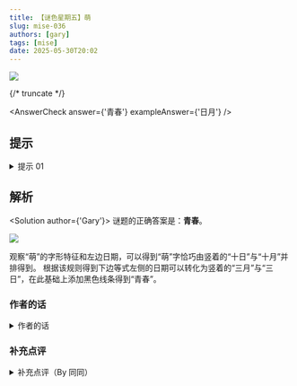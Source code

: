 ```yaml
---
title: 【谜色星期五】萌
slug: mise-036
authors: [gary]
tags: [mise]
date: 2025-05-30T20:02
---
```


![](./mise-036.assets/mise-036.webp)

{/* truncate */}

<AnswerCheck answer={'青春'} exampleAnswer={'日月'} />

## 提示

<details>
    <summary>提示 01</summary>

    10 Oct 表示 十日 十月。

</details>

## 解析

<Solution author={'Gary'}>
谜题的正确答案是：**青春**。

![](./mise-036.assets/mise-036-sol.webp)

观察“萌”的字形特征和左边日期，可以得到“萌”字恰巧由竖着的“十日”与“十月”并排得到。
根据该规则得到下边等式左侧的日期可以转化为竖着的“三月”与“三日”，在此基础上添加黑色线条得到“青春”。

</Solution>

### 作者的话

<details>
    <summary>作者的话</summary>

这题灵感来源于这个答案本身，当时观察到时觉得这两个字特别工整，但是只发现了月和日的相对关系。
后续 Winfrid 老师提出了“三月三日”的这个想法，孔明七星老师提出了“萌”作为提示线索，所以这题其实也算是一道“拼好题”吧——

</details>

### 补充点评

<details>
    <summary>补充点评（By 同同）</summary>

十月十日->萌 已经是大家熟知的字谜了，但是“三月三日”动点手脚可以变成“青春”两字这一思路还是头一回见。
旧题新整，还是别有一番趣味的。

<center>
    ![](./mise-036.assets/mise-036-meme-1.webp)
    <ImgCaption>真正的出题高手，瞬间就能发现无人在意的华点</ImgCaption>
</center>

注意到今年的十月十日恰好是周五，所以有提出过要一直拖到十月十日再出这道题，不过最后还是早早地给大家端上来了。

看到“青春”两个字，脑海里就响起了一首古老的歌曲，所以最初的标题写的就是“小鸟一样”。
不过因为过于暴露了，所以就简单改成了没有额外信息的“萌”。

<center>
    ![](./mise-036.assets/mise-036-meme-2.webp)
    <ImgCaption>以防大家不知道是哪首歌（</ImgCaption>
</center>

但是似乎造成了一些奇妙的后果（？）

<center>
    ![](./mise-036.assets/mise-036-meme-3.webp)
    <ImgCaption>awmc</ImgCaption>
</center>

</details>